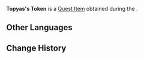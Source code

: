{{Item Infobox
|id           = 120474
|image        = Item Topyas's Token.png
|type         = Quest Items
|quality      = 0
|description  = The token of the self-proclaimed musician [[Topyas]]. She says it's used to play the Conch Harp.
|source1      = [[Echoes of the Ancient World]]
}}
'''Topyas's Token''' is a [[Quest Item]] obtained during the {{Quest|Echoes of the Ancient World}}.
<!--
==Location==
<gallery>

</gallery>
-->
==Other Languages==
{{Other Languages
|default_hidden=1
|en      = Topyas's Token
|zhs     = 托皮娅的「信物」
|zhs_rm  = Tuōpíyà de "Xìnwù"
|zht     = 托皮婭的「信物」
|zht_rm  = Tuōpíyà de "Xìnwù"
|ja      = トピアの「しるし」
|ja_rm   = Topia no "Shirushi"
|ko      = 토피야의 「증표」
|ko_rm   = 
|es      = Amuleto de Topyas
|fr      = Jeton de Topyas
|ru      = «Дар» Тобии
|th      = "ของประจำตัว" ของ Topyas
|th_rm   = 
|vi      = Tín Vật Của Topyas
|de      = Topyas „Andenken“
|id      = Token Milik Topyas
|pt      = Lembrança de Topyas
|tr      = Topyas'ın Nişanı
|it      = Amuleto di Topyas
}}

==Change History==
{{Change History|4.0}}